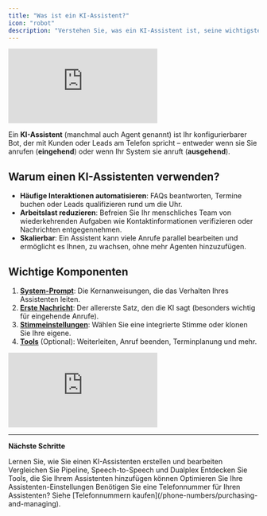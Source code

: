 ```yaml
---
title: "Was ist ein KI-Assistent?"
icon: "robot"
description: "Verstehen Sie, was ein KI-Assistent ist, seine wichtigsten Komponenten und wie er Ihre Telefoninteraktionen automatisieren kann"
---
```


<iframe
  className="w-full aspect-video rounded-xl"
  src="https://www.youtube.com/embed/S3119sL0LCw"
  title="YouTube video player"
  frameBorder="0"
  allow="accelerometer; autoplay; clipboard-write; encrypted-media; gyroscope; picture-in-picture"
  allowFullScreen
></iframe>

Ein **KI-Assistent** (manchmal auch Agent genannt) ist Ihr konfigurierbarer Bot, der mit Kunden oder Leads am Telefon spricht – entweder wenn sie Sie anrufen (**eingehend**) oder wenn Ihr System sie anruft (**ausgehend**).

## Warum einen KI-Assistenten verwenden?

- **Häufige Interaktionen automatisieren**: FAQs beantworten, Termine buchen oder Leads qualifizieren rund um die Uhr.
- **Arbeitslast reduzieren**: Befreien Sie Ihr menschliches Team von wiederkehrenden Aufgaben wie Kontaktinformationen verifizieren oder Nachrichten entgegennehmen.
- **Skalierbar**: Ein Assistent kann viele Anrufe parallel bearbeiten und ermöglicht es Ihnen, zu wachsen, ohne mehr Agenten hinzuzufügen.

## Wichtige Komponenten

1. [**System-Prompt**](/ai-assistants/system-prompt): Die Kernanweisungen, die das Verhalten Ihres Assistenten leiten.
2. [**Erste Nachricht**](/ai-assistants/initial-message): Der allererste Satz, den die KI sagt (besonders wichtig für eingehende Anrufe).
3. [**Stimmeinstellungen**](/ai-assistants/voice-selection): Wählen Sie eine integrierte Stimme oder klonen Sie Ihre eigene.
4. [**Tools**](/ai-assistants/tools-and-functions) (Optional): Weiterleiten, Anruf beenden, Terminplanung und mehr.


<iframe
  className="w-full aspect-video rounded-xl"
  src="https://open.spotify.com/embed/episode/3KgzI9Upkqa7z8Lv4a8TAT?utm_source=generator&theme=0"
  title="Novo Talk Podcast"
  frameBorder="0"
  allow="accelerometer; autoplay; clipboard-write; encrypted-media; gyroscope; picture-in-picture"
  allowFullScreen
></iframe>

---

**Nächste Schritte**

<CardGroup cols={2}>
  <Card title="Assistenten erstellen" icon="pen-to-square" href="/ai-assistants/creating-and-editing">
    Lernen Sie, wie Sie einen KI-Assistenten erstellen und bearbeiten
  </Card>
  <Card title="Assistenten-Modi" icon="bolt" href="/ai-assistants/assistant-modes">
    Vergleichen Sie Pipeline, Speech-to-Speech und Dualplex
  </Card>
</CardGroup>

<CardGroup cols={2}>
  <Card title="Tools & Funktionen" icon="wrench" href="/ai-assistants/tools-and-functions">
    Entdecken Sie Tools, die Sie Ihrem Assistenten hinzufügen können
  </Card>
  <Card title="Best Practices" icon="check" href="/ai-assistants/assistant-best-practices">
    Optimieren Sie Ihre Assistenten-Einstellungen
  </Card>
</CardGroup>

<Note>
  Benötigen Sie eine Telefonnummer für Ihren Assistenten? Siehe [Telefonnummern kaufen](/phone-numbers/purchasing-and-managing).
</Note>